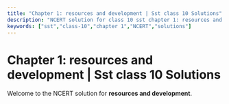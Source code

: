 ```yaml
---
title: "Chapter 1: resources and development | Sst class 10 Solutions"
description: "NCERT solution for class 10 sst chapter 1: resources and development."
keywords: ["sst","class-10","chapter 1","NCERT","solutions"]
---
```


# Chapter 1: resources and development | Sst class 10 Solutions

Welcome to the NCERT solution for **resources and development**.
